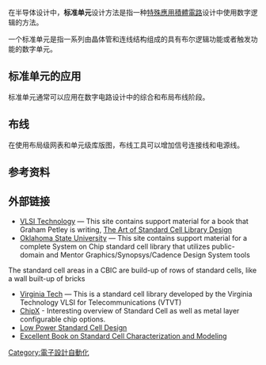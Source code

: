 在半导体设计中，'''标准单元'''设计方法是指一种[[特殊應用積體電路|特殊應用積體電路]]设计中使用数字逻辑的方法。

一个标准单元是指一系列由晶体管和连线结构组成的具有布尔逻辑功能或者触发功能的数字单元。

==标准单元的应用==
标准单元通常可以应用在数字电路设计中的综合和布局布线阶段。

==布线==
在使用布局级网表和单元级库版图，布线工具可以增加信号连接线和电源线。

==参考资料==
{{Reflist}}

==外部链接==
*[http://www.vlsitechnology.org/ VLSI Technology] {{Wayback|url=http://www.vlsitechnology.org/ |date=20210227024923 }}— This site contains support material for a book that Graham Petley is writing, <U>The Art of Standard Cell Library Design</U>
*[http://freepdk.ecen.okstate.edu/ Oklahoma State University] {{Webarchive|url=http://arquivo.pt/wayback/20160517183225/http://freepdk.ecen.okstate.edu/ |date=2016-05-17 }}— This site contains support material for a complete System on Chip standard cell library that utilizes public-domain and Mentor Graphics/Synopsys/Cadence Design System tools
The standard cell areas in a CBIC are build-up of rows of standard cells, like a wall built-up of bricks 
*[http://www.vtvt.ece.vt.edu/vlsidesign/cell.php Virginia Tech] {{Wayback|url=http://www.vtvt.ece.vt.edu/vlsidesign/cell.php |date=20200813112434 }}— This is a standard cell library developed by the Virginia Technology VLSI for Telecommunications (VTVT)
*[http://www.chipx.com/ ChipX] {{Wayback|url=http://www.chipx.com/ |date=20210225190009 }} - Interesting overview of Standard Cell as well as metal layer configurable chip options.
*[http://www.siliconmentor.com/low-power-standard-cell-design/ Low Power Standard Cell Design] {{Wayback|url=http://www.siliconmentor.com/low-power-standard-cell-design/ |date=20150614021043 }}
*[http://www.paripath.com/book Excellent Book on Standard Cell Characterization and Modeling] {{Wayback|url=http://www.paripath.com/book |date=20180609214544 }}

[[Category:電子設計自動化|Category:電子設計自動化]]